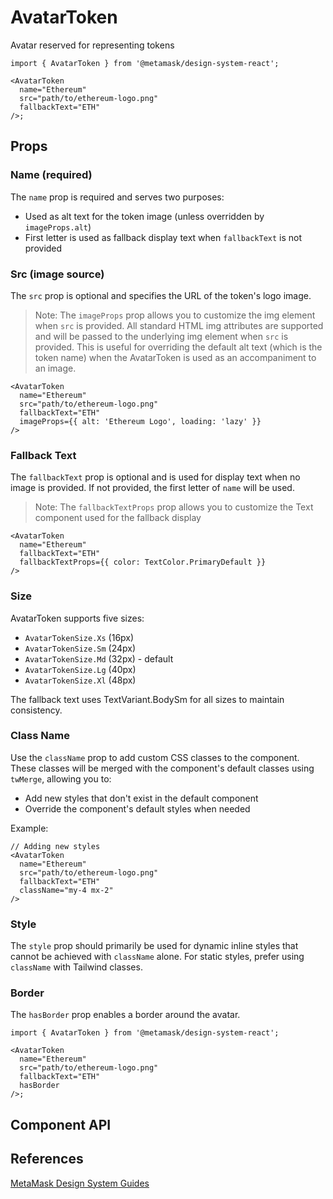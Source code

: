 

# AvatarToken

Avatar reserved for representing tokens

```tsx
import { AvatarToken } from '@metamask/design-system-react';

<AvatarToken
  name="Ethereum"
  src="path/to/ethereum-logo.png"
  fallbackText="ETH"
/>;
```

<Canvas of={AvatarTokenStories.Default} />

## Props

### Name (required)

The `name` prop is required and serves two purposes:

- Used as alt text for the token image (unless overridden by `imageProps.alt`)
- First letter is used as fallback display text when `fallbackText` is not provided

<Canvas of={AvatarTokenStories.Name} />

### Src (image source)

The `src` prop is optional and specifies the URL of the token's logo image.

<Canvas of={AvatarTokenStories.Src} />

> Note: The `imageProps` prop allows you to customize the img element when `src` is provided. All standard HTML img attributes are supported and will be passed to the underlying img element when `src` is provided. This is useful for overriding the default alt text (which is the token name) when the AvatarToken is used as an accompaniment to an image.

```tsx
<AvatarToken
  name="Ethereum"
  src="path/to/ethereum-logo.png"
  fallbackText="ETH"
  imageProps={{ alt: 'Ethereum Logo', loading: 'lazy' }}
/>
```

### Fallback Text

The `fallbackText` prop is optional and is used for display text when no image is provided. If not provided, the first letter of `name` will be used.

<Canvas of={AvatarTokenStories.FallbackText} />

> Note: The `fallbackTextProps` prop allows you to customize the Text component used for the fallback display

```tsx
<AvatarToken
  name="Ethereum"
  fallbackText="ETH"
  fallbackTextProps={{ color: TextColor.PrimaryDefault }}
/>
```

### Size

AvatarToken supports five sizes:

- `AvatarTokenSize.Xs` (16px)
- `AvatarTokenSize.Sm` (24px)
- `AvatarTokenSize.Md` (32px) - default
- `AvatarTokenSize.Lg` (40px)
- `AvatarTokenSize.Xl` (48px)

The fallback text uses TextVariant.BodySm for all sizes to maintain consistency.

<Canvas of={AvatarTokenStories.Size} />

### Class Name

Use the `className` prop to add custom CSS classes to the component. These classes will be merged with the component's default
classes using `twMerge`, allowing you to:

- Add new styles that don't exist in the default component
- Override the component's default styles when needed

Example:

```tsx
// Adding new styles
<AvatarToken
  name="Ethereum"
  src="path/to/ethereum-logo.png"
  fallbackText="ETH"
  className="my-4 mx-2"
/>
```

### Style

The `style` prop should primarily be used for dynamic inline styles that cannot be achieved with `className` alone. For static styles, prefer using `className` with Tailwind classes.

### Border

The `hasBorder` prop enables a border around the avatar.

```tsx
import { AvatarToken } from '@metamask/design-system-react';

<AvatarToken
  name="Ethereum"
  src="path/to/ethereum-logo.png"
  fallbackText="ETH"
  hasBorder
/>;
```

<Canvas of={AvatarTokenStories.HasBorder} />

## Component API

<Controls of={AvatarTokenStories.Default} />

## References

[MetaMask Design System Guides](https://www.notion.so/MetaMask-Design-System-Guides-Design-f86ecc914d6b4eb6873a122b83c12940)
